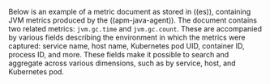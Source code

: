 

Below is an example of a metric document as stored in ((es)), containing JVM metrics produced by the ((apm-java-agent)).
The document contains two related metrics: `jvm.gc.time` and `jvm.gc.count`. These are accompanied by various fields describing
the environment in which the metrics were captured: service name, host name, Kubernetes pod UID, container ID, process ID, and more.
These fields make it possible to search and aggregate across various dimensions, such as by service, host, and Kubernetes pod.

<ElasticsearchMetricset />
